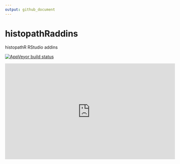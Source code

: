 ```yaml
---
output: github_document
---
```


# histopathRaddins

histopathR RStudio addins


  <!-- badges: start -->
  [![AppVeyor build status](https://ci.appveyor.com/api/projects/status/github/sbalci/histopathRaddins?branch=master&svg=true)](https://ci.appveyor.com/project/sbalci/histopathRaddins)
  <!-- badges: end -->
  
  
<iframe width="560" height="315" src="https://www.youtube.com/embed/BUX71PJSljo" frameborder="0" allow="accelerometer; autoplay; encrypted-media; gyroscope; picture-in-picture" allowfullscreen></iframe>







